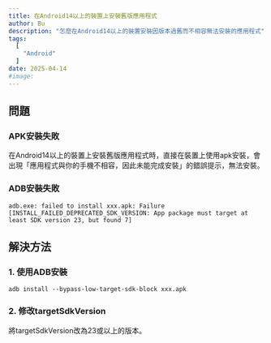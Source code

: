 ```yaml
---
title: 在Android14以上的裝置上安裝舊版應用程式
author: Bu
description: "怎麼在Android14以上的裝置安裝因版本過舊而不相容無法安裝的應用程式"
tags:
  [
    "Android"
  ]
date: 2025-04-14
#image: 
---
```


## 問題
### APK安裝失敗
在Android14以上的裝置上安裝舊版應用程式時，直接在裝置上使用apk安裝，會出現「應用程式與你的手機不相容，因此未能完成安裝」的錯誤提示，無法安裝。
### ADB安裝失敗
```shell
adb.exe: failed to install xxx.apk: Failure [INSTALL_FAILED_DEPRECATED_SDK_VERSION: App package must target at least SDK version 23, but found 7]
```
## 解決方法
### 1. 使用ADB安裝
```shell
adb install --bypass-low-target-sdk-block xxx.apk
```
### 2. 修改targetSdkVersion
將targetSdkVersion改為23或以上的版本。